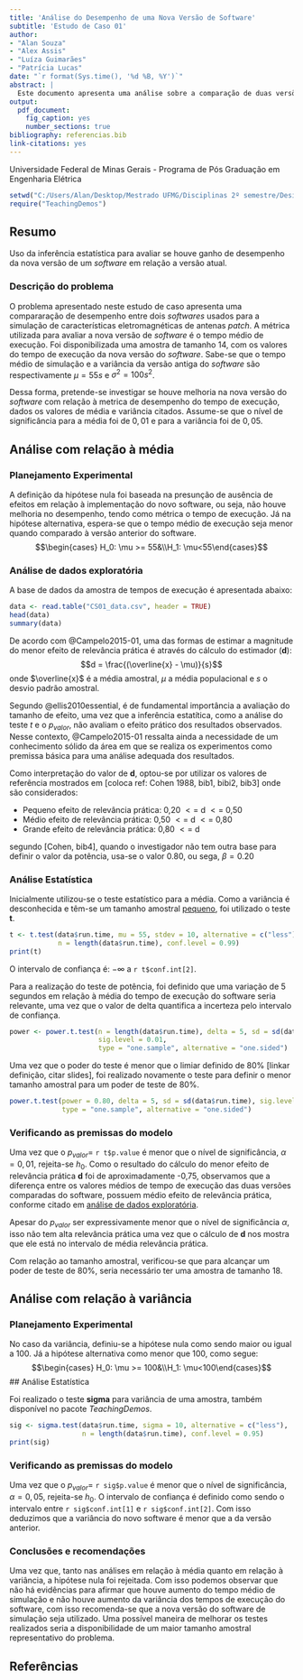 ---
title: 'Análise do Desempenho de uma Nova Versão de Software'
subtitle: 'Estudo de Caso 01'
author: 
- "Alan Souza"
- "Alex Assis"
- "Luíza Guimarães"
- "Patrícia Lucas"
date: "`r format(Sys.time(), '%d %B, %Y')`"
abstract: |
  Este documento apresenta uma análise sobre a comparação de duas versões de software
output:
  pdf_document:
    fig_caption: yes
    number_sections: true
bibliography: referencias.bib
link-citations: yes
---
\vspace{18cm}
\centering
Universidade Federal de Minas Gerais - Programa de Pós Graduação em Engenharia Elétrica

\newpage
\tableofcontents
\newpage
\raggedright

```{r, include = 'false'}
setwd("C:/Users/Alan/Desktop/Mestrado UFMG/Disciplinas 2º semestre/Design and Analysis of Experiments/Group Projects/Estudo de caso I")
require("TeachingDemos")

```


## Resumo
Uso da inferência estatística para avaliar se houve ganho de desempenho da nova versão de um _software_ em relação a versão atual.

### Descrição do problema
O problema apresentado neste estudo de caso apresenta uma compararação de desempenho entre dois _softwares_ usados para a simulação de características eletromagnéticas de antenas _patch_. A métrica utilizada para avaliar a nova versão de _software_ é o tempo médio de execução. Foi disponibilizada uma amostra de tamanho 14, com os valores do tempo de execução da nova versão do _software_. Sabe-se que o tempo médio de simulação e a variância da versão antiga do _software_ são respectivamente $\mu = 55s$ e $\sigma^2 = 100s^2$. 

Dessa forma, pretende-se investigar se houve melhoria na nova versão do _software_ com relação à metrica de desempenho do tempo de execução, dados os valores de média e variância citados. Assume-se que o nível de significância para a média foi de $0,01$ e para a variância foi de $0,05$.


##  Análise com relação à média
### Planejamento Experimental

A definição da hipótese nula foi baseada na presunção de ausência de efeitos em relação à implementação do novo software, ou seja, não houve melhoria no desempenho, tendo como métrica o tempo de execução. Já na hipótese alternativa, espera-se que o tempo médio de execução seja menor quando comparado à versão anterior do software.
$$\begin{cases} H_0: \mu >= 55&\\H_1: \mu<55\end{cases}$$

### Análise de dados exploratória
A base de dados da amostra de tempos de execução é apresentada abaixo:

```{r}
data <- read.table("CS01_data.csv", header = TRUE)
head(data)
summary(data)

```

De acordo com @Campelo2015-01, uma das formas de estimar a magnitude do menor efeito de relevância prática é através do cálculo do estimador (**d**):
$$d = \frac{(\overline{x} - \mu)}{s}$$ 
onde $\overline{x}$ é a média amostral, $\mu$ a média populacional e $s$ o desvio padrão amostral.

Segundo @ellis2010essential, é de fundamental importância a avaliação do tamanho de efeito, uma vez que a inferência estatítica, como a análise do teste $t$ e o $p_{valor}$, não avaliam o efeito prático dos resultados observados. Nesse contexto, @Campelo2015-01 ressalta ainda a necessidade de um conhecimento sólido da área em que se realiza os experimentos como premissa básica para uma análise adequada dos resultados.

Como interpretação do valor de **d**, optou-se por utilizar os valores de referência mostrados em [coloca ref: Cohen 1988, bib1, bibi2, bib3] onde são considerados:

* Pequeno efeito de relevância prática: 0,20 $<=$ d $<=$ 0,50
* Médio efeito de relevância prática: 0,50 $<=$ d $<=$ 0,80
* Grande efeito de relevância prática: 0,80 $<=$ d 

segundo [Cohen, bib4], quando o investigador não tem outra base para definir o valor da potência, usa-se o valor 0.80, ou sega, $\beta=0.20$

### Análise Estatística
Inicialmente utilizou-se o teste estatístico para a média. Como a variância é desconhecida e têm-se um tamanho amostral [pequeno](http://www.statisticshowto.com/probability-and-statistics/hypothesis-testing/t-score-vs-z-score/), foi utilizado o teste **t**.


```{r}
t <- t.test(data$run.time, mu = 55, stdev = 10, alternative = c("less"), 
            n = length(data$run.time), conf.level = 0.99)
print(t)

```


O intervalo de confiança é: $-\infty$ a `r t$conf.int[2]`.

Para a realização do teste de potência, foi definido que uma variação de 5 segundos em relação à média do tempo de execução do software seria relevante, uma vez que o valor de delta quantifica a incerteza pelo intervalo de confiança.

```{r}
power <- power.t.test(n = length(data$run.time), delta = 5, sd = sd(data$run.time),
                      sig.level = 0.01, 
                      type = "one.sample", alternative = "one.sided")
```
Uma vez que o poder do teste é menor que o limiar definido de 80% [linkar definição, citar slides], foi realizado novamente o teste para definir o menor tamanho amostral para um poder de teste de 80%.

```{r}
power.t.test(power = 0.80, delta = 5, sd = sd(data$run.time), sig.level = 0.01, 
             type = "one.sample", alternative = "one.sided")

```

### Verificando as premissas do modelo
Uma vez que o $p_{valor} =$ `r t$p.value` é menor que o nível de significância, $\alpha=0,01$, rejeita-se $h_0$. Como o resultado do cálculo do menor efeito de relevância prática **d** foi de aproximadamente -0,75, observamos que a diferença entre os valores médios de tempo de execução das duas versões comparadas do software, possuem médio efeito de relevância prática, conforme citado em [análise de dados exploratória].

Apesar do $p_{valor}$ ser expressivamente menor que o nível de significância $\alpha$, isso não tem alta relevância prática uma vez que o cálculo de **d** nos mostra que ele está no intervalo de média relevância prática.

Com relação ao tamanho amostral, verificou-se que para alcançar um poder de teste de 80%, seria necessário ter uma amostra de tamanho 18.


## Análise com relação à variância

### Planejamento Experimental
No caso da variância, definiu-se a hipótese nula como sendo maior ou igual a 100. Já a hipótese alternativa como menor que 100, como segue:
$$\begin{cases} H_0: \mu >= 100&\\H_1: \mu<100\end{cases}$$
## Análise Estatística


Foi realizado o teste **sigma** para variância de uma amostra, também disponível no pacote _TeachingDemos_.
```{r}
sig <- sigma.test(data$run.time, sigma = 10, alternative = c("less"), 
                  n = length(data$run.time), conf.level = 0.95)
print(sig)
```
### Verificando as premissas do modelo
Uma vez que o $p_{valor} =$ `r sig$p.value` é menor que o nível de significância, $\alpha=0,05$, rejeita-se $h_0$.
O intervalo de confiança é definido como sendo o intervalo entre `r sig$conf.int[1]` e `r sig$conf.int[2]`.
Com isso deduzimos que a variância do novo software é menor que a da versão anterior.

### Conclusões e recomendações
Uma vez que, tanto nas análises em relação à média quanto em relação à variância, a hipótese nula foi rejeitada. Com isso podemos observar que não há evidências para afirmar que houve aumento do tempo médio de simulação e não houve aumento da variância dos tempos de execução do software, com isso recomenda-se que a nova versão do software de simulação seja utilizado.
Uma possível maneira de melhorar os testes realizados seria a disponibilidade de um maior tamanho amostral representativo do problema.

## Referências
